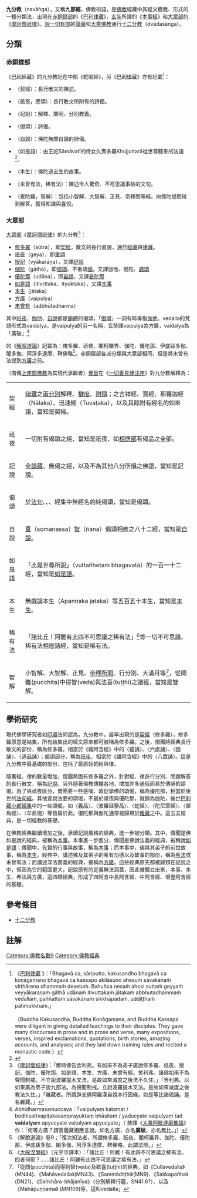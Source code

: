 {{佛教}}
{{EarlyBuddhism}}
'''九分教'''（navāṅga），又稱'''九部經'''，佛教術語，是[[佛教|佛教]]經藏中其經文體裁、形式的一種分類法，出現在[[赤銅鍱部|赤銅鍱部]]的《[[巴利律藏|巴利律藏]]》，[[玄奘|玄奘]]所譯的《[[本事經|本事經]]》和[[大眾部|大眾部]]的《[[摩訶僧祇律|摩訶僧祇律]]》。[[說一切有部|說一切有部]]的[[論藏|論藏]]和[[大乘佛教|大乘佛教]]通行[[十二分教|十二分教]]（dvādaśāṅga）。

==分類==
===赤銅鍱部===
《[[巴利經藏|巴利經藏]]》的九分教記在中部《蛇喻經》，另《[[巴利律藏|巴利律藏]]》亦有記載<ref name="bllz">《[https://suttacentral.net/pli-tv-bu-vb-pj1/en/brahmali 巴利律藏] {{Wayback|url=https://suttacentral.net/pli-tv-bu-vb-pj1/en/brahmali |date=20210726080009 }}》：「Bhagavā ca, sāriputta, kakusandho bhagavā ca koṇāgamano bhagavā ca kassapo akilāsuno ahesuṁ sāvakānaṁ vitthārena dhammaṁ desetuṁ. Bahuñca nesaṁ ahosi suttaṁ geyyaṁ veyyākaraṇaṁ gāthā udānaṁ itivuttakaṁ jātakaṁ abbhutadhammaṁ vedallaṁ, paññattaṁ sāvakānaṁ sikkhāpadaṁ, uddiṭṭhaṁ pātimokkhaṁ.」<br/><br/>（Buddha Kakusandha, Buddha Konāgamana, and Buddha Kassapa were diligent in giving detailed teachings to their disciples. They gave many discourses in prose and in prose and verse, many expositions, verses, inspired exclamations, quotations, birth stories, amazing accounts, and analyses; and they laid down training rules and recited a monastic code.）</ref>：
* {{IAST|sutta}}（契經）：長行散文的陳述。
*{{IAST|geyya}}（祇夜，應頌）：長行散文所附有的詩偈。
*{{IAST|veyyākaraṇa}}（記說）：解釋、闡明、分別教義。
*{{IAST|gāthā}}（偈頌）：詩偈。
*{{IAST|udāna}}（自說）：佛陀無問自說的詩偈。
*{{IAST|itivuttaka}}（如是語）：由{{tsl|en|Udayana (king)|優填王}}王妃Sāmāvatī的侍女久壽多羅Khujjuttarā從世尊聽來的法語<ref>{{cite web |title=心微笑了——佛陀時代的女性證悟道跡 |url=https://www.shineling.org/the-mind-smiles_02-04/ |access-date=2022-03-29 |archive-date=2022-05-16 |archive-url=https://web.archive.org/web/20220516105917/https://www.shineling.org/the-mind-smiles_02-04/ }}</ref>。
*{{IAST|jātaka}}（本生）：佛陀過去生的故事。
*{{IAST|abbhutadhamma}}（未曾有法，稀有法）：陳述令人驚奇、不可思議事跡的文句。
*{{IAST|vedalla}}（毘陀羅，智解）：包括小智解、大智解、正見、帝釋問等經。向佛陀提問得到解答，獲得知識與喜悅。

===大眾部===
[[大眾部|大眾部]]《[[摩訶僧祇律|摩訶僧祇律]]》的九分教<ref name="jfj">《[[摩訶僧祇律|摩訶僧祇律]]》：「爾時佛告舍利弗。有如來不為弟子廣說修多羅、祇夜、授記、伽陀、優陀那、如是語、本生、方廣、未曾有經。舍利弗。諸佛如來不為聲聞制戒。不立說波羅提木叉法。是故如來滅度之後法不久住。」「舍利弗。以如來廣為弟子說九部法。為聲聞制戒。立說波羅提木叉法。是故如來滅度之後教法久住。」「雜藏者。所謂辟支佛阿羅漢自說本行因緣。如是等比諸偈誦。是名雜藏。」</ref>：

*[[修多羅|修多羅]]（sūtra），即[[契經|契經]]，散文的長行直說，通於[[經藏|經藏]]與[[律藏|律藏]]。
*[[祇夜|祇夜]]（geya），即[[重頌|重頌]]
*[[授記|授記]]（vyākaraṇa），又譯[[記說|記說]]
*[[伽陀|伽陀]]（gāthā），即[[偈頌|偈頌]]、不重頌[[偈|偈]]，又譯伽他、偈陀、[[諷頌|諷頌]]
*[[優陀那|優陀那]]（udāṇa），即[[自說|自說]]，又譯[[憂陀那|憂陀那]]
*[[如是語|如是語]]（itivṛttaka、ityuktaka），又譯[[本事經|本事]]
*[[本生經|本生]]（jātaka）
*[[方廣|方廣]]（vaipulya）
*[[未曾有|未曾有]]（adbhūtadharma）

其中[[祇夜|祇夜]]、[[伽他|伽他]]、[[自說|自說]]都是[[韻文|韻體]]的偈頌，「[[偈頌|偈頌]]」一詞有時專指[[伽他|伽他]]。vedalla的梵語形式為vaidalya，是vaipulya的另一名稱，玄奘譯vaipulya為方廣，vaidalya為「廣破」<ref>Abhidharmasamuccaya：「vaipulyaṃ katamat / bodhisattvapiṭakasaṃprayuktaṃ bhāṣitam / yaducyate vaipulyaṃ tad '''vaidalya'''m apyucyate vaitulyam apyucyate」（ 奘譯《[[大乘阿毗達磨集論|大乘阿毗達磨集論]]》作：「何等方廣？謂菩薩藏相應言說。如名方廣，亦名'''廣破'''，亦名無比。」）</ref>

{{tsl|en|Abhayagiri vihāra|無畏山派}}的《[[解脫道論|解脫道論]]》記載為：脩多羅、祇夜、闍柯羅界、伽陀、優陀那、伊底跋多伽、闍多伽、阿浮多達摩、鞞佛略<ref>《解脫道論》卷9；「復次知法者，所謂脩多羅、祇夜、闍柯羅界、伽陀、優陀那、伊底跋多伽、闍多伽、阿浮多達摩、鞞佛略，此謂法辯。」</ref>。赤銅鍱部各派分類與大眾部相同，但是將未曾有法提到[[方廣|方廣]]之前。

{{tsl|en|Anuradhapura Maha Viharaya|大寺派}}（南傳[[上座部佛教|上座部佛教]]為其現代承繼者）[[覺音|覺音]]在《[[一切善見律注序|一切善見律注序]]》對九分教解釋為：
{| class="wikitable"
|-
|契經 || [[巴利律藏|律藏]]之[[經分別|兩分別]]解釋、[[犍度|犍度]]、[[附隨|附隨]]；{{tsl|en|Sutta Nipata|經集}}之吉祥經、寶經、那羅迦經（Nālaka）、迅速經（Tuvaṭaka），以及其餘附有經名的如來語，當知是契經。
|-
|祇夜 || 一切附有偈頌之經，當知是祇夜，如[[相應部|相應部]]有偈品之全部。
|-
|記說 || 全[[巴利論藏|論藏]]、無偈之經，以及不為其他八分所攝之佛語，當知是記說。
|-
|偈頌 || 於[[法句|法句]]、{{tsl|en|Theragatha|長老偈}}、{{tsl|en|Therigatha|長老尼偈}}、經集中無經名的純偈頌，當知是偈頌。
|-
|自說 || [[喜_(佛教)|喜]]（somanassa）[[智_(印度哲学)|智]]（ñana）偈頌相應之八十二經，當知是[[自說經|自說]]。
|-
|如是語 || 「此是世尊所說」（vuttañhetaṁ bhagavatā）的一百一十二經，當知是[[如是語|如是語]]。
|-
|本生 || 無戲論本生（Apannaka jataka）等五百五十本生，當知是[[本生_(佛教)|本生]]。
|-
|稀有法|| 「諸比丘！阿難有此四不可思議之稀有法」<ref>《[[大般涅槃經_(上座部)|大般涅槃經]]》（元亨寺譯本）：「諸比丘！阿難！有此四不可思議之稀有法。四者何耶？……諸比丘！阿難有此四不可思議之稀有法。」</ref>等一切不可思議、稀有法相應諸經，當知是稀有法。
|-
| 智解||  小智解、大智解、正見、[[帝釋所問經|帝釋所問]]、行分別、大滿月等<ref>「從問(pucchita)而得到智(veda)及歡喜(tuṭṭhi)的經典，如《Cullavedalla》(MN44)、《Mahāvedalla》(MN43)、《Sammādiṭṭhi》(MN9)、《Sakkapañha》(DN21)、《Saṅkhāra-bhājanīya》（分別解釋行蘊，SN41.6?）、以及《Mahāpuṇṇama》 (MN109)等，這叫vedalla」</ref>，從問難(pucchita)中得智(veda)與法喜(tuṭṭhi)之諸經，當知是智解。
|}

==學術研究==
現代佛學研究者如[[印順|印順]]法師認為，九分教中，最早出現的是[[契經|契經]]（修多羅），修多羅原意是結集，所有結集出的經文原來都可被稱為修多羅。之後，僧團將經典長行散文的部份，稱為修多羅，相當於《雜阿含經》中的〈蘊誦〉、〈六處誦〉、〈因誦〉、〈道品誦〉；偈頌部分，稱為[[祇夜|祇夜]]，相當於《雜阿含經》中的〈八眾誦〉。這是九分教中最基礎的部份，包括了最原始的經與律。

隨著經、律的數量增加，僧團將固有修多羅之外，針對經、律進行分別、問題解答的長行散文，稱為[[記說|記說]]。另外隨著佛教傳播各地，增加許多通俗而易於傳誦的頌偈。為了與祗夜區分，僧團將一些感嘆、敦促學佛的頌偈，稱為優陀那，相當於後世的[[法句經|法句經]]。其他宣說法要的頌偈，不屬於祗夜與優陀那，就歸為伽陀，後世[[巴利藏|巴利藏]][[小部_(佛經)|小部]][[經集|經集]]中的一些頌偈，如〈義品〉、〈波羅延拏品〉、〈蛇經〉、〈陀尼耶經〉、〈犀角經〉、〈牟尼偈〉等皆屬於此。優陀那與伽陀通常被歸類於[[雜藏|雜藏]]之中。這五支經典，是一切經教的基礎。

在佛教經典繼續增加之後，承續記說風格的經典，進一步被分類。其中，傳聞是佛如是說的經典，被稱為[[本事|本事]]。本事進一步區分，傳聞是佛說法義的經典，被稱說[[如是語|如是語]]；傳聞中，先賢的行事與故事，稱為[[本事|本事]]；而本事中，佛與其弟子的前世故事，稱為[[本生|本生]]。經典中，講述佛及其弟子的希有功德以及故事的部份，稱為[[希法|希法]]或未曾有法；而講述深法廣義的經典，被稱為[[方廣|方廣]]。這些經典原先都被歸類在記說之中，但因為它的範圍更大，記說原有的定義無法涵蓋，因此被獨立出來，本事、本生、希法與方廣，這四類經典，形成了四阿含中長阿含經、中阿含經、增壹阿含經的基礎。

==參考條目==
*[[十二分教|十二分教]]

==註解==
{{reflist|2}}

{{佛教主題}}
[[Category:佛教名數9|Category:佛教名數9]]
[[Category:佛教經典|Category:佛教經典]]